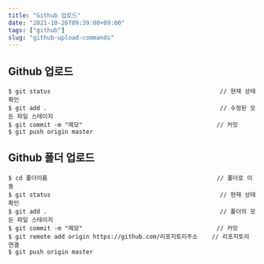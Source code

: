 ```yaml
---
title: "Github 업로드"
date: "2021-10-26T09:39:00+09:00"
tags: ["github"]
slug: "github-upload-commands"
---
```


## Github 업로드

```
$ git status                                                // 현재 상태 확인 
$ git add .                                                 // 수정된 모든 파일 스테이지 
$ git commit -m "메모"                                      // 커밋
$ git push origin master
```

## Github 폴더 업로드

```
$ cd 폴더이름                                                // 폴더로 이동
$ git status                                                // 현재 상태 확인 
$ git add .                                                 // 폴더의 모든 파일 스테이지
$ git commit -m "메모"                                      // 커밋
$ git remote add origin https://github.com/리포지토리주소    // 리포지토리 연결
$ git push origin master
```

